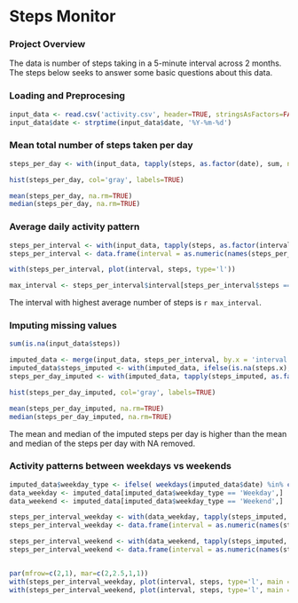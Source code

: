 
# Steps Monitor


### Project Overview

The data is number of steps taking in a 5-minute interval across 2 months. The steps below seeks to answer some basic questions about this data.


### Loading and Preprocesing
```r
input_data <- read.csv('activity.csv', header=TRUE, stringsAsFactors=FALSE)
input_data$date <- strptime(input_data$date, '%Y-%m-%d')
```


### Mean total number of steps taken per day
```r
steps_per_day <- with(input_data, tapply(steps, as.factor(date), sum, na.rm=TRUE))

hist(steps_per_day, col='gray', labels=TRUE)

mean(steps_per_day, na.rm=TRUE)
median(steps_per_day, na.rm=TRUE)
```


### Average daily activity pattern
```r
steps_per_interval <- with(input_data, tapply(steps, as.factor(interval), mean, na.rm=TRUE))
steps_per_interval <- data.frame(interval = as.numeric(names(steps_per_interval)), steps = steps_per_interval)

with(steps_per_interval, plot(interval, steps, type='l'))

max_interval <- steps_per_interval$interval[steps_per_interval$steps == max(steps_per_interval$steps)]
```
The interval with highest average number of steps is `r max_interval`.


### Imputing missing values
```r
sum(is.na(input_data$steps))

imputed_data <- merge(input_data, steps_per_interval, by.x = 'interval', by.y = 'interval')
imputed_data$steps_imputed <- with(imputed_data, ifelse(is.na(steps.x), steps.y, steps.x))
steps_per_day_imputed <- with(imputed_data, tapply(steps_imputed, as.factor(date), sum))

hist(steps_per_day_imputed, col='gray', labels=TRUE)

mean(steps_per_day_imputed, na.rm=TRUE)
median(steps_per_day_imputed, na.rm=TRUE)
```
The mean and median of the imputed steps per day is higher than the mean and median of the steps per day with NA removed.


### Activity patterns between weekdays vs weekends
```r
imputed_data$weekday_type <- ifelse( weekdays(imputed_data$date) %in% c('Saturday', 'Sunday'), 'Weekend', 'Weekday')
data_weekday <- imputed_data[imputed_data$weekday_type == 'Weekday',]
data_weekend <- imputed_data[imputed_data$weekday_type == 'Weekend',]

steps_per_interval_weekday <- with(data_weekday, tapply(steps_imputed, as.factor(interval), sum))
steps_per_interval_weekday <- data.frame(interval = as.numeric(names(steps_per_interval_weekday)), steps = steps_per_interval_weekday)

steps_per_interval_weekend <- with(data_weekend, tapply(steps_imputed, as.factor(interval), sum))
steps_per_interval_weekend <- data.frame(interval = as.numeric(names(steps_per_interval_weekend)), steps = steps_per_interval_weekend)


par(mfrow=c(2,1), mar=c(2,2.5,1,1))
with(steps_per_interval_weekday, plot(interval, steps, type='l', main = 'weekday', xlab=''))
with(steps_per_interval_weekend, plot(interval, steps, type='l', main = 'weekend'))
```
